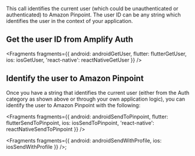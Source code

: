 This call identifies the current user (which could be unauthenticated or authenticated) to Amazon Pinpoint. The user ID can be any string which identifies the user in the context of your application.

## Get the user ID from Amplify Auth


<Fragments
  fragments={{
    android: androidGetUser,
    flutter: flutterGetUser,
    ios: iosGetUser,
    'react-native': reactNativeGetUser
  }}
/>

## Identify the user to Amazon Pinpoint

Once you have a string that identifies the current user (either from the Auth category as shown above or through your own application logic), you can identify the user to Amazon Pinpoint with the following:


<Fragments
  fragments={{
    android: androidSendToPinpoint,
    flutter: flutterSendToPinpoint,
    ios: iosSendToPinpoint,
    'react-native': reactNativeSendToPinpoint
  }}
/>


<Fragments fragments={{ android: androidSendWithProfile, ios: iosSendWithProfile }} />;
